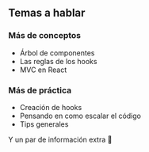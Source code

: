 ## Temas a hablar

### Más de conceptos

- Árbol de componentes
- Las reglas de los hooks
- MVC en React

### Más de práctica

- Creación de hooks
- Pensando en como escalar el código
- Tips generales

Y un par de información extra 👀
